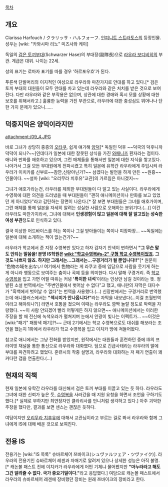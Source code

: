 
[[목차]]

== 개요 ==
Clarissa Harfouch / クラリッサ・ハルフォーフ. [[인피니트 스트라토스]]의 등장인물. 성우는 [wiki: "카와시마 리노" 미즈사와 케이]

독일의 [[검은 토끼부대]](Schwarzer Hase)의 부대장(副隊長)으로 [[라우라 보디비히]]의 부관. 계급은 대위. 나이는 22세.

성의 표기는 로마자 표기를 따를 경우 ‘하르포우흐’가 된다.

푸른색 단발머리의 이지적인 여성으로 라우라와 마찬가지로 안대를 하고 있다.[* 검은 토끼 부대의 대원들이 모두 안대를 차고 있는데 라우라와 같은 처치를 받은 것으로 보여진다. 다만 라우라와 같은 부작용은 없으며, 상관에 대한 경애와 혹시 모를 상황에 대한 보호를 위해서라고.] 훌륭한 능력을 가진 부관으로, 라우라에 대한 충성심도 뛰어나나 단 한 가지 문제가 있으니……

== 덕중지덕은 양덕이라지만 == 
attachment:/09_4.JPG

바로 그녀가 상당히 중증의 [[오타쿠]], 쉽게 얘기해 [[양덕]][* 독일인 덕후 ~~덕국의 덕후니까 덕덕이 되나?~~]인데다가 일본에 대한 잘못된 상식을 가진 [[와패니즈]] 환자라는 점이다. 애니와 만화를 애호하고 있으며, 그런 매체들을 통해서만 일본에 대한 지식을 쌓고있다. 나아가서 그걸 모든 부대원에게 전파시켰고 특히 일본에 유학간 라우라에게 주입시켜 라우라가 이치카를 신부로~~잠깐,신랑아닌가?~~ 삼겠다는 발언을 하게 만든 ~~원흉~~ 인물이다. 
~~설마 [wiki: "오리무라 치후유"교관]의 가르침은 아니겠지~~

그녀가 애호가라는건, 라우라를 제외한 부대원들이 다 알고 있는 사실이다. 라우라에게 수영복에 대한 의견을 드러냈을 때 부대원들이 "괜히 애니메이션이나 만화를 보고 있었던 게 아니었다"라고 감탄하는 장면이 나온다.[* 잘 보면 부대원들은 그녀를 애호가이며, 그런 매체를 통해 일본을 자세히 알려는 성실한 사람으로 오해하는 분위기다.(…)] 이건 라우라도 마찬가지라서, 그녀에 대해서 '''인생경험이 많고 일본에 대해 잘 알고있는 성숙한 여성 부관'''정도로 인식하고 있다.

결국 이상한 어드바이스를 하는 쪽이나 그걸 받아들이는 쪽이나 피장파장... ~~독일에는 일본에 대해 소개하는 책이 없는건가?~~

라우라가 학교에서 준 지정 수영복만 있다고 하자 갑자기 안색이 변하면서 '''"그 무슨 말도 안되는 말씀을! 분명 IS학원은 [[wiki:"학교수영복#s-2" 구형 학교 수영복]]이었죠. 그것도 나쁘지 않죠. 하지만 그래서는…그래서는…구경거리가 될 뿐입니다!!"'''[* 원문이 '色物の域を出ない! 여기에서 色物라는 게 라쿠고 중에 입담으로 사람을 웃기게 하는 게 아니라 행동으로 보여주는 춤이나 곡예 등을 의미한다. 다시 말해 구경거리. 즉 [[학교수영복]]을 입고 가면 어필 따위는 커녕 ''''특이한 녀석''''이라는 인상만 남길 것이라는 뜻. 정발된 소설 번역에서는 "주변인물에서 벗어날 수 없다"고 했고, 애니판의 자막은 대다수가 "흑백에서 벗어날 수 없다"는 번역을 사용했다.(…) 신장판에서는 구경거리로 번역했는데 애니플러스에서는 '''"섹시미가 안나옵니다!"'''라는 자막을 내보냈다(...이걸 초월번역이라고 해야되나?)] 라면서 호통을 쳤으며 이때는 라우라도 깜짝 놀랄 정도로 박력을 자랑했다. ~~이 사람 안되겠어 빨리 어떻게든 하지 않으면~~ 애니메이션에서는 이러한 주장을 할 때 전신에 녹색오라가 펼쳐지며 눈에서 안광이 빛나는 이펙트가... ~~이것은 [wiki:"패기" 패왕색 패기]?!~~ 근데 2기에서는 학교 수영복으로도 대쉬를 해보라는 조언을 했는지 1화에서 라우라가 학교 수영복을 입고 이치카 방에 쳐들어왔다.

참고로 애니에서는 그냥 전화를 받았지만, 원작에서는 대원들과 훈련하던 중에 IS의 프라이빗 채널을 통한 통신으로 라우라와 대화했다. 덤으로 긴급사태라는 라우라의 말에 부대를 파견하려고 했었다. 훈련시의 작중 설명과, 라우라와 대화하는 저 패기 연출이 꽤 커다란 갭을 연출한다.(…)

== 현재의 직책 ==
현재 일본에 유학간 라우라를 대신해서 검은 토끼 부대를 이끌고 있는 듯 하다. 라우라도 그녀에 대한 신뢰가 높은 듯, [[수영복]]을 사러갔을 때 지원 요청을 하면서 조언을 구하기도 했다.[* 실제로 부하지만 최연장자인 클라리사를 언니처럼 생각하고 있다.] 아주 괴악한 주장을 했다만, 결과를 보면 센스는 괜찮은 듯하다.

여담이지만 [[오리무라 치후유]]에 대해서 교관님이라고 부르는 걸로 봐서 라우라와 함께 그녀에게 IS에 대해 배운 것으로 보여진다. 

== 전용 IS ==
전용기는 [wiki:"IS 목록" 슈바르체어 쯔바이크(シュヴァルツェア・ツヴァイク)]. 라우라의 전용기인 슈바르체어 레겐과 자매기로 알려져 있으나 상세한 성능은 아직 불명.[* 캐논볼 패스트 전에 이치카가 라우라에게 어떤 기체냐 물어봤지만 '''"마누라라고 해도 그건 알려줄 수 없다. 국가 중요기밀이다."'''라고 응답했다.] 여담으로 캐논볼 패스트에서 라우라의 슈바르체어 레겐에 장비했던 장비는 원래 쯔바이크의 장비라고 한다.
